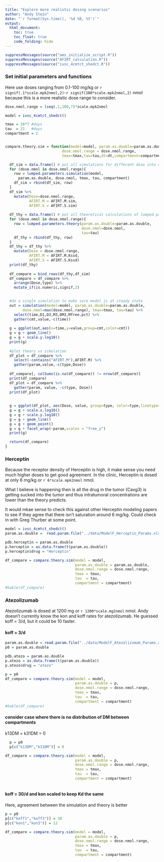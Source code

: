 ```yaml
---
title: "Explore more realistic dosing scenarios"
author: "Andy Stein"
date: "`r format(Sys.time(), '%d %B, %Y')`"
output:
  html_document:
    toc: true
    toc_float: true
    code_folding: hide
---
```


```r
suppressMessages(source("ams_initialize_script.R"))
suppressMessages(source("AFIRT_calculation.R"))
suppressMessages(source("ivsc_4cmtct_shedct.R"))
```

### Set initial parameters and functions
Here use doses ranging from 0.1-100 mg/kg or `r signif(.1*scale.mpk2nmol,2)`-`r signif(100*scale.mpk2nmol,2)` nmol because this is a more realistic dose range to consider. 

```r
dose.nmol.range = lseq(.1,100,7)*scale.mpk2nmol

model = ivsc_4cmtct_shedct()

tmax = 26*7 #days
tau  = 21   #days
compartment = 2


compare.theory.sim = function(model=model, param.as.double=param.as.double,
                          dose.nmol.range = dose.nmol.range,
                          tmax=tmax,tau=tau,dt=dt,compartment=compartment) {

  df_sim = data.frame() # put all simulations for different dose into one data frame
  for (dose.nmol in dose.nmol.range){
    row = lumped.parameters.simulation(model,
      param.as.double, dose.nmol, tmax, tau, compartment)
    df_sim = rbind(df_sim, row)
  }
  df_sim %>%
    mutate(Dose=dose.nmol.range,
           AFIRT.M = AFIRT.M.sim,
           AFIRT.S = AFIRT.S.sim)
  
  df_thy = data.frame() # put all theoretical calculations of lumped parameters at different dose together
  for (dose.nmol in dose.nmol.range){
    row = lumped.parameters.theory(param.as.double=param.as.double, 
                                   dose.nmol=dose.nmol, 
                                   tau=tau)
    df_thy = rbind(df_thy, row)
  }
  df_thy = df_thy %>%
    mutate(Dose = dose.nmol.range,
           AFIRT.M = AFIRT.M.Kssd,
           AFIRT.S = AFIRT.S.Kssd)
  print(df_thy)
  
  df_compare = bind_rows(df_thy,df_sim)
  df_compare = df_compare %>%
    arrange(Dose,type) %>%
    mutate_if(is.numeric,signif,2)
    

  #do a single simulation to make sure model is at steady state
  out = simulation(model=model, param.as.double=param.as.double, 
        dose.nmol=max(dose.nmol.range), tmax=tmax, tau=tau) %>%
    select(time,D1,D3,M3,DM3,Mfree.pct) %>%
    gather(cmt,value,-c(time))
  
  g = ggplot(out,aes(x=time,y=value,group=cmt,color=cmt))
  g = g + geom_line()
  g = g + scale.y.log10()
  print(g)
  
  #plot theory vs simulation
  df_plot = df_compare %>%
    select(-contains("AFIRT.M"),AFIRT.M) %>%
    gather(param,value,-c(type,Dose))
  
  df_compare[, colSums(is.na(df_compare)) != nrow(df_compare)]
  print(df_compare)
  df_plot = df_compare %>%
    gather(param, value, -c(type, Dose))
  print(df_plot)
  
  
  g = ggplot(df_plot, aes(Dose, value, group=type, color=type,linetype=type))
  g = g + scale.x.log10()
  g = g + scale.y.log10()
  g = g + geom_line()
  g = g + geom_point()
  g = g + facet_wrap(~param,scales = "free_y")
  print(g)

  return(df_compare)
}
```
### Herceptin
Because the receptor density of Herceptin is high, it make sense you need much higher doses to get good agreement.  In the clinic, Herceptin is dosed at only 6 mg/kg or `r 6*scale.mpk2nmol` nmol.  

What I believe is happening then is all the drug in the tumor (Cavg3) is getting sucked into the tumor and thus intratumoral concentrations are lower than the theory predicts. 

It would mkae sense to check this against other Herceptin modeling papers to see if they agree that there isn't saturation around 6 mg/kg.  Could check in with Greg Thurber at some point.

```r
model = ivsc_4cmtct_shedct()
param.as.double =  read.param.file("../data/ModelF_Herceptin_Params.xlsx", model=model)

pdb.herceptin = param.as.double
p.herceptin = as.data.frame(t(param.as.double))
p.herceptin$drug = "Herceptin"

df_compare = compare.theory.sim(model = model,
                                param.as.double = param.as.double,
                                dose.nmol.range = dose.nmol.range,
                                tmax = tmax,
                                tau  = tau,
                                compartment = compartment)
#kable(df_compare)

```

### Atezolizumab
Atezolizumab is dosed at 1200 mg or `r 1200*scale.mg2nmol` nmol.  Andy doesn't currently know the kon and koff rates for atezolizumab.  He guessed koff = 3/d, but it could be 10 faster.

#### koff = 3/d
```r

param.as.double = read.param.file("../data/ModelF_Atezolizumab_Params.xlsx")
p0 = param.as.double

pdb.atezo = param.as.double
p.atezo = as.data.frame(t(param.as.double))
p.atezo$drug = "atezo"

p = p0
df_compare = compare.theory.sim(model = model,
                                param.as.double = p,
                                dose.nmol.range = dose.nmol.range,
                                tmax = tmax,
                                tau  = tau,
                                compartment = compartment) 
#kable(df_compare)
```

#### consider case where there is no distribution of DM between compartments
k13DM = k31DM = 0

```r
  p = p0
  p[c("k13DM","k31DM")] = 0

df_compare = compare.theory.sim(model = model,
                                param.as.double = p,
                                dose.nmol.range = dose.nmol.range,
                                tmax = tmax,
                                tau  = tau,
                                compartment = compartment)   
  
```


#### koff = 30/d and kon scaled to keep Kd the same

Here, agreement between the simulation and theory is better

```r

p = p0
p[c("koff1","koff3")] = 30
p[c("kon1","kon3")] = 12

df_compare = compare.theory.sim(model = model,
                                param.as.double = p,
                                dose.nmol.range = dose.nmol.range,
                                tmax = tmax,
                                tau  = tau,
                                compartment = compartment) 

```
